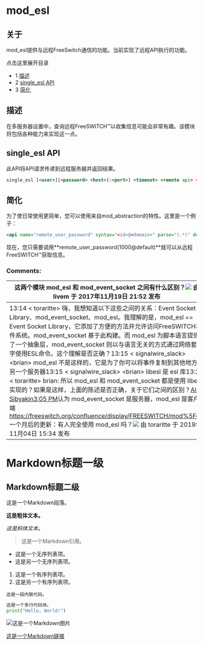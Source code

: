 # mod_esl

## 关于

mod_esl提供与远程FreeSwitch通信的功能。当前实现了远程API执行的功能。

点击这里展开目录

* 1 [描述](#描述)
* 2 [single_esl API](#single_esl-api)
* 3 [简化](#简化)

## 描述

在多服务器设置中，查询远程FreeSWITCH™以收集信息可能会非常有趣。该模块将包括各种能力来实现这一点。

## single_esl API

此API将API请求传递到远程服务器并返回结果。

```xml
single_esl [<user>]|<password> <host>[:<port>] <timeout> <remote api> <arguments>
```

## 简化

为了使日常使用更简单，您可以使用来自mod_abstraction的特性。这里是一个例子：

```xml
<api name="remote_user_password" syntax="<id>@<domain>" parse="(.*)" destination="single_esl" argument="|ClueCon 192.168.1.2 5000 user_data $1 var effective_caller_id_name"/>
```

现在，您只需要调用**remote_user_password(1000@default)**就可以从远程FreeSWITCH™获取信息。

### Comments:

| 这两个模块 **mod\_esl** 和 **mod\_event\_socket** 之间有什么区别？![](/images/icons/contenttypes/comment_16.png) 由 livem 于 2017年11月19日 21:52 发布| 
| ------------------------------------------------------------------------------------------------------------------------------------------------------------------------------------------------------------------------------------------------------------------------------------------------------------------------------------------------------------------------------------------------------------------------------------------------------------------------------------------------------------------------------------------------------------------------------------------------------------------------------------------------------------------------------------------------------------------------------------------------------------------------------------------------------------------------------------------------------------------------------------------------------------------------------------------------------------------------------------------------------------------------------------------------------------------------------------------------------------------------------------------------------------------------------------------------------------------------------------------------------------------------------------------------------------------------- |
| 13:14 &lt; toraritte> 嗨，我想知道以下这些之间的关系：Event Socket Library、mod\_event\_socket、mod\_esl。我理解的是，mod\_esl == Event Socket Library，它添加了方便的方法并允许访问FreeSWITCH事件系统。mod\_event\_socket 基于此构建。而 mod\_esl 为脚本语言提供了一个抽象层，mod\_event\_socket 则以与语言无关的方式通过网络套接字使用ESL命令。这个理解是否正确？13:15 &lt; signalwire\_slack> &lt;brian> mod\_esl 不是这样的，它是为了你可以将事件复制到其他地方或另一个服务器13:15 &lt; signalwire\_slack> &lt;brian> libesl 是 esl 库13:21 &lt; toraritte> brian: 所以 mod\_esl 和 mod\_event\_socket 都是使用 libesl 实现的？如果是这样，上面的陈述是否正确，关于它们之间的区别？[Alex Sibyakin](https://app.slack.com/team/UDCJ47VU2)[3:05 PM](https://signalwire-community.slack.com/archives/CDC8H14PN/p1572908749429700)认为 mod\_event\_socket 是服务器，mod\_esl 是客户端<https://freeswitch.org/confluence/display/FREESWITCH/mod%5Fesl>一个月后的更新：有人完全使用 mod\_esl 吗？![](/images/icons/contenttypes/comment_16.png) 由 toraritte 于 2019年11月04日 15:34 发布|

# Markdown标题一级


## Markdown标题二级


这是一个Markdown段落。


**这是粗体文本。**


*这是斜体文本。*


> 这是一个Markdown引用。


- 这是一个无序列表项。
- 这是另一个无序列表项。


1. 这是一个有序列表项。
2. 这是另一个有序列表项。


`这是一段内联代码。`


```python
这是一个多行代码块。
print("Hello, World!")
```


![这是一个Markdown图片](https://example.com/image.jpg)


[这是一个Markdown链接](https://example.com)